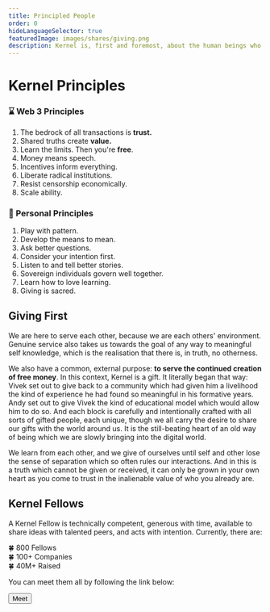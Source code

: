 ```yaml
---
title: Principled People
order: 0
hideLanguageSelector: true
featuredImage: images/shares/giving.png
description: Kernel is, first and foremost, about the human beings who make up a better web and our shared quality of heart.
---
```


# Kernel Principles

<Column>

<Box>

### ⌛️ Web 3 Principles

1. The bedrock of all transactions is **trust.**
2. Shared truths create **value.**
3. Learn the limits. Then you're **free**. 
4. Money means speech.
5. Incentives inform everything.
5. Liberate radical institutions.
7. Resist censorship economically.
8. Scale ability.

</Box>

<Box>

### 🌈 Personal Principles

1. Play with pattern.
2. Develop the means to mean.
3. Ask better questions. 
4. Consider your intention first.
5. Listen to and tell better stories.
6. Sovereign individuals govern well together.
7. Learn how to love learning. 
8. Giving is sacred.

</Box>

</Column>

## Giving First

We are here to serve each other, because we are each others' environment. Genuine service also takes us towards the goal of any way to meaningful self knowledge, which is the realisation that there is, in truth, no otherness. 

We also have a common, external purpose: **to serve the continued creation of free money**. In this context, Kernel is a gift. It literally began that way: Vivek set out to give back to a community which had given him a livelihood the kind of experience he had found so meaningful in his formative years. Andy set out to give Vivek the kind of educational model which would allow him to do so. And each block is carefully and intentionally crafted with all sorts of gifted people, each unique, though we all carry the desire to share our gifts with the world around us. It is the still-beating heart of an old way of being which we are slowly bringing into the digital world.

We learn from each other, and we give of ourselves until self and other lose the sense of separation which so often rules our interactions. And in this is a truth which cannot be given or received, it can only be grown in your own heart as you come to trust in the inalienable value of who you already are.

## Kernel Fellows

A Kernel Fellow is technically competent, generous with time, available to share ideas with talented peers, and acts with intention. Currently, there are:

🍀 800 Fellows <br/>
🍀 100+ Companies <br/>
🍀 40M+ Raised <br/>

You can meet them all by following the link below:

<Button secondary to="https://www.notion.so/What-is-Kernel-b9520eb29d954f5fb709150cae3975b1">Meet</Button>
